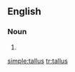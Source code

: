 ==English==
===Noun===
{{en-noun|-}}

#{{alternative spelling of|talus|lang=en}}

[[simple:tallus]]
[[tr:tallus]]